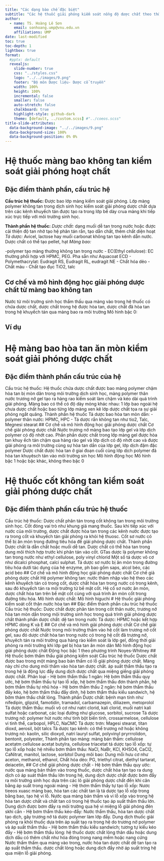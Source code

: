 ```yaml
---
title: "Các dạng bào chế đặc biệt"
subtitle: "Các hệ thuốc giải phóng kiểm soát nồng độ dược chất theo thời gian"
author:
  - name: TS. Hoàng Lê Sơn
    email: sonhoang.ump@vnu.edu.vn
    affiliations: UMP
date: last-modified
toc: true
toc-depth: 1
lightbox: true
format:
  #pptx: default
  revealjs:
    slide-number: true
    css: "../styles.css"
    logo: "../../images/9.png"
    footer: "Bộ môn Dược liệu- Dược cổ truyền"
    width: 100%
    height: 100%
    incremental: false
    smaller: false
    auto-stretch: false
    chalkboard: true
    highlight-style: github-dark
    theme: [default, ../custom.scss] #"../coeos.scss"
title-slide-attributes: 
  data-background-image: "../../images/9.png"
  data-background-size: 100%
  data-background-position: 0% 0%
---
```


# Hệ thuốc màng bao không tan kiểm soát giải phóng hoạt chất

## Đặc điểm thành phần, cấu trúc hệ

**Cấu trúc hệ thuốc:** Được bao lớp màng kiểm soát giải phóng. Lớp màng polymer không tan trong dịch sinh học kiểm soát giải phóng dược chất dựa trên các kênh khuyếch tán được tạo ra trong lớp bề dày crua màng khi tiếp xúc trực tiếp với môi trường sinh học.

**Thành phần hệ thuốc:**
*Dược chất:* dạng muối dễ tan trong nước hoặc được cải thiện độ tan nhờ tạo hệ phân tán rắn, tạo dẫn chất, thêm chất diện hoạt
*Tá dược:* Avicel, lactose hay muối carbonat không tan tạo kênh dẫn nước. Dược chất có thể tạo pellet, hạt
*Màng bao:* 

-polymer tạo màng thường không tan trong nước 
  - EC(Ethyl cellulose): EC thường phối hợp với HPMC, PEG. Pha sẵn như Aquacoat ECD
  - Polymethacrylat: Eudragit RS, Eudragit RL, eudragit NE
- Chất hóa dẻo
- Chất màu
- Chất tạo đục TiO2, talc

## Cơ chế và mô hình động học giải phóng dược chất từ màng bao không tan

Nước từ môi trường sinh học thẩm thấu qua màng vào trong hệ thuốc có chứa dược chất, dược chất trong hệ được hòa tan, dược chất đã hòa tan trong hệ khuyếch tán qua màng bao ra môi trường
Mô hình bậc 0: 

## Ví dụ 
# Hệ màng bao hòa tan ăn mòn kiểm soát giải phóng dược chất
## Đặc điểm thành phần cấu trúc của hệ 
Cấu trúc hệ thuốc: Hệ thuốc chứa dược chất được bao màng polymer chậm hòa tan bị mòn dân trong môi trường dịch sinh học, màng polymer thân nước trương nở gel tạo ra hàng rao kiểm soát làm chậm và kéo dài quá trình giải phóng. Màng bao có thể có độ dày mỏng khác nhau: 1 lớp bao ngoài hệ chưa dược chất hoặc bao từng lớp màng xen kẽ lớp dược chất tọa ra sự giải phóng ngắt quãng.
Thành phần hệ thuốc
Tá dược bao hòa tan mòn dần:
    - polymer thân nước: HPMC, HPC
    - Tá dược rắn không tan như tio2, Talc, Megnesi stearat
## Cơ chế và mô hình động học giải phóng dược chất 
Cơ chế giải phóng dược chất
Nước trương nở màng bao tạo lớp gel và lớp dịch polymer có độ nhớt cao.
Phần phần dược chất trong lớp màng gel được hòa tan khuy ếch tán chậm qua hàng rào gel và lớp dịch có độ nhớt cao và được giải phóng ra môi trường cùng sự hòa tan dần của lớp gel, lớp dịch đậm đặc polymer
Dược chất được hòa tan ở giai đoạn cuối cùng lớp dịch polymer đã hòa tan khuyêsch tán vào môi trường sin học
Mô hình động học
Mô hình bậc 1 hoặc bậc khác, không theo bậc 0

# Hệ thuốc cốt không tan kiểm soát giải phóng dược chất
## Đặc điểm thành phần cấu trúc hệ thuốc
Cấu trúc hệ thuốc: Dược chất phân tán trong cốt không tan trong môi trường sinh học. Cốt đóng vai trò như khung giá mang thuốc. Sau khi tiếp xúc với nước của môi trường. dược chất được hòa tan trong các kênh nước được tạo ra trong cốt và khuyếch tán giải phóng ra khỏi hệ thuosc. Cốt sơ nước có thể bị ăn mòn trong đường tiêu hóa để giải phóng dược chất. 
Thành phần
Dược chất là dẫn chất hoặc muối dễ tan. Dược chất có thể hòa tan trong dung môi thích hợp trước khi phân tán vào cốt.
GTas dược là polymer không tan trong nước như ethyl cellulose, poly vinyl chlorid 
Một số tá dược vô cơ như dicalci phosphat, calci sulphat. 
Tá dược sơ nước bị ăn mòn trong đường tiêu hóa dưới tác dụng của hệ enzyme, ph bao gồm saps, alcol béo, các acid béo
## Cơ chế và mô hình động học giải phóng dược chất
Cơ chế giả phóng dược chất
Hệ polymer không tan: nước thâm nhập vào hệ theo các kênh khuyếch tán có trong cốt, dược chất hòa tan trong nước có trong kênh, sau đó khuyếch tán ra môi trường từ bề mặt cốt.
Hệ cố sơ nước ăn mòn, dược chất hòa tan trên bề mặt cốt cùng với quá trình ăn mòn cốt trong đường tiêu hóa.
Mô hình dược chất: Mô hình higuchi
# Hệ thuốc giải phóng kiểm soát cốt thân nước hòa tan 
## Đặc điểm thành phần cáu trúc hệ thuốc
Cấu trúc hệ thuốc: Dược chất được phân tán trong cốt thân nước, trương nở hòa tan mòn dần trong môi trường sinh học trong quá trình giải phóng dược chất
thành phần
dược chất: dệ tan trong nước 
Tá dược: HPMC hoặc kết  hợp
HPMC dòng K và E 
## Cơ chế và mô hình giải phóng dược chất
Cơ chế giải phóng dược chất
Nước trong môi trường thấm vào hệ cốt làm trương nở cốt gel, sau đó dược chất hòa tan trong nước có trong hệ cốt đã trương nở, khuyêch tán ra môi trường qua hàng rào kiểm soát là lớp gel, đồng thời giải phóng ra môi trường khi lớp gel bị hòa tan ăn mòn dân
Mô hình động học giải phóng dược chất
Động học bậc 1 theo phương trình Noyes-Whitney
## Hệ thuốc bơm thẩm thấu giải phóng kiểm soát 
Cấu trúc hệ thuốc
Dược chất được bao trong một màng bao bán thấm có lỗ giải phóng dược chất. Màng này chỉ cho dung môi thấm vào hòa tan dược chất. áp suất thẩm thấu tạo ra trong hệ là động lực đẩy dung dịch dược chất qua miệng giếng giải phóng dược chất.
Phân loại
- Hệ bơm thẩm thấu 1 ngăn: Hệ bơm thẩm thấu quy ước, hệ bơm thẩm thấu tự tạo lỗ xốp, hệ bơm thẩm thấu đơn thành phần, hệ bơm thẩm thấu tự nhũ hóa
- Hệ bơm thẩm thấu 2 ngăn: hệ bơm thẩm thấu đẩy kéo, hệ bơm thẩm thấu đẩy dính, hệ bơm thẩm thấu kiểu sandwich, hệ bởm thảm thấu chất lỏng.
Thành phần
Dược chất: bệnh mạn tính như nifedipin, glipzid, famotidin, tramadol, carbamazepin, diliazem, metoprolol
Tá dược thẩm thấu: muối vô cơ như natri clorid, kali clorid, muối natri kali sulfat hoặc carbonat, các loại đường như glucose, sorbitol, sucrose
Tá dược trương nở: polymer hút nước như tinh bột biến tính, crossarmelose, cellulose vi tinh thể, carbopol, HPLC, NaCMC
Tá dược trơn: Magesi stearat, titan dioxd, aerosil, bột talcs
Tá dược tạo kênh: có thể trương nở hoặc không trương nỏ: kaolin, silic dioxyd, natri lauryl sulfat, polyvinyl pryrrrolidon, bentonit, polyester, 
Thành phần tạo màng:
màng bán thấm: cellulose acetatm cellulose acetat butylra, cellulose triacetat
tá dược tạo lỗ xốp: tự tạo lỗ xốp hoặc hệ nhiều bơm thẩm thấu: NaCl, NaBr, KCl, KHSO4, CaCl2, CaNitrat, manitol, lactose, sorbitol
Dung môi bao: Dung mỗi hưu cơ như aceton, methanol, ethanol, 
Chất hóa dẻo: PG, triethyl citrat, diethyl tartarat, deiacetin,
## Cơ chế giải phóng dược chất
- Hệ bơm thẩm thấu quy ước:
nước qua màng bán thấm vào trong thuốc, dược chất hòa tan tạo ra dung dịch có áp suát thẩm thấu lớn trong hệ, dung dịch dược chất được bơm đẩy ra môi trường sinh học dựa trên các lô giải phóng dược chất đến khi cân bằng áp suất trong ngoài màng
- Hệ thơm thẩm thấy tự tạo lỗ xốp:
Nươc tieeos xuasc màng bao, hòa tan các chất tan là tá dược tạo lỗ xốp trong bằng bao, tạo hệ vi lỗ. Nước qua màng bán thấm và vi lỗ xốp vào trong hệ hòa tan dược chất và chất tan có trong hệ thuốc tạo áp suất thẩm thấu lớn. Dung dịch được bơm đẩy ra môi trường qua hệ vi miệng lỗ giải phóng đên skhi cần 
- Hệ bơm thẩm thấu kéo-đẩy:
Nước thẩm thấu, hòa tan dược chất tạo dịch, gây trương nở tá dược polymer làm lớp đẩy. Dung dịch thuốc giải phóng ra khỏi thuốc dựa trên áp suất tạo ra trong hệ do trương nở polymer và áp suất thẩm thấu
- Hệ bơm thẩm thấu kiểu sandwich; tương tự kiểu kéo đẩy
- Hệ bơm thẩm thấu lỏng: hệ thuốc dược chất lỏng thân dầu hoặc dung dịch dầu có thêm chất như hóa đóng trong nang mềm hoặc nang cứng
Nước thấm thấm qua màng vào trong, nước hòa tan dược chất dễ tan tạo ra áp suất thẩm thấu. dược chất lỏng hoặc dung dịch đẩy nhờ áp suất tring hệ qua miện lỗ giải phóng. 